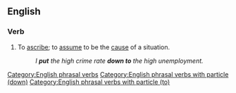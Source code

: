 ==English==

===Verb===
{{head|en|verb}}

# {{lb|en|idiomatic}} To [[ascribe]]; to [[assume]] to be the [[cause]] of a situation.
#: ''I '''put''' the high crime rate '''down to''' the high unemployment.''
#: {{syn|en|chalk up to}}

[[Category:English phrasal verbs]]
[[Category:English phrasal verbs with particle (down)]]
[[Category:English phrasal verbs with particle (to)]]